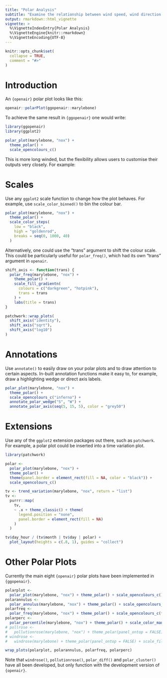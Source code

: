 ```yaml
---
title: "Polar Analysis"
subtitle: "Examine the relationship between wind speed, wind direction and pollutant concentrations."
output: rmarkdown::html_vignette
vignette: >
  %\VignetteIndexEntry{Polar Analysis}
  %\VignetteEngine{knitr::rmarkdown}
  %\VignetteEncoding{UTF-8}
---
```


```r
knitr::opts_chunk$set(
  collapse = TRUE,
  comment = "#>"
)
```

# Introduction

An `{openair}` polar plot looks like this:

```r
openair::polarPlot(ggopenair::marylebone)
```

To achieve the same result in `{ggopenair}` one would write:

```r
library(ggopenair)
library(ggplot2)

polar_plot(marylebone, "nox") +
  theme_polar() +
  scale_opencolours_c()
```

This is more long winded, but the flexibility allows users to customise their outputs very closely. For example:

# Scales

Use any `ggplot2` scale function to change how the plot behaves. For example, use `scale_color_binned()` to bin the colour bar.

```r
polar_plot(marylebone, "nox") +
  theme_polar() +
  scale_color_steps(
    low = "black",
    high = "goldenrod",
    breaks = seq(0, 1000, 40)
  )
```

Alternatively, one could use the "trans" argument to shift the colour scale. This could be particularly useful for `polar_freq()`, which had its own "trans" argument in `openair`.

```r
shift_axis <- function(trans) {
  polar_freq(marylebone, "nox") +
    theme_polar() +
    scale_fill_gradientn(
      colours = c("darkgreen", "hotpink"),
      trans = trans
    ) +
    labs(title = trans)
}

patchwork::wrap_plots(
  shift_axis("identity"),
  shift_axis("sqrt"),
  shift_axis("log10")
)
```

# Annotations

Use `annotate()` to easily draw on your polar plots and to draw attention to certain aspects. In-built annotation functions make it easy to, for example, draw a highlighting wedge or direct axis labels.

```r
polar_plot(marylebone, "nox") +
  theme_polar() +
  scale_opencolours_c("inferno") +
  annotate_polar_wedge("S", "W") +
  annotate_polar_axis(seq(5, 15, 5), color = "grey50")
```

# Extensions

Use any of the `ggplot2` extension packages out there, such as `patchwork`. For example, a polar plot could be inserted into a time variation plot.

```r
library(patchwork)

polar <-
  polar_plot(marylebone, "nox") +
  theme_polar() +
  theme(panel.border = element_rect(fill = NA, color = "black")) +
  scale_opencolours_c()

tv <- trend_variation(marylebone, "nox", return = "list")
tv <-
  purrr::map(
    tv,
    ~ .x + theme_classic() + theme(
      legend.position = "none",
      panel.border = element_rect(fill = NA)
    )
  )

tv$day_hour / (tv$month | tv$day | polar) +
  plot_layout(heights = c(.8, 1), guides = "collect")
```

# Other Polar Plots

Currently the main eight `{openair}` polar plots have been implemented in `{ggopenair}`.

```r
polarplot <-
  polar_plot(marylebone, "nox") + theme_polar() + scale_opencolours_c()
polarannulus <-
  polar_annulus(marylebone, "nox") + theme_polar() + scale_opencolours_c()
polarfreq <-
  polar_freq(marylebone, "nox") + theme_polar() + scale_opencolours_c(trans = "sqrt")
polarperc <-
  polar_percentile(marylebone, "nox") + theme_polar() + scale_color_manual(values = openair::openColours(n = 5))
# pollrose <-
#   pollutionrose(marylebone, "nox") + theme_polar(panel_ontop = FALSE) + scale_fill_manual(values = rev(openair::openColours(n = 7)))
# windrose <-
#   windrose(marylebone) + theme_polar(panel_ontop = FALSE) + scale_fill_manual(values = rev(openair::openColours(n = 4)))

wrap_plots(polarplot, polarannulus, polarfreq, polarperc)
```

Note that `windrose()`, `pollutionrose()`, `polar_diff()` and `polar_cluster()` have all been developed, but only function with the development version of `{openair}`.

<!-- # The Three Roses -->

<!-- Note that the two "roses" above - wind and pollution - have their own annotation functions to put on their. The `rose_angle` arguments are required if you change the `angle` argument of wind/pollutionrose due to the way `geom_col()` interacts with `coord_polar()` --- simply copy the chosen argument for `angle` and it'll fix any strangeness when `wd` is near 0/North. -->

<!-- ```{r} -->
<!-- windrose(marylebone, facet = "daylight") + -->
<!--   theme_polar(panel_ontop = FALSE) + -->
<!--   annotate_rose_text(y = 15, wd = "SE", size = 2.5) -->
<!-- ``` -->

<!-- The functionality to compare two sets of ws/wd data felt a bit misplaced in `pollutionRose()`, so `{ggopenair}` exports a separate `biasrose()` function. This also lets the plot better reflect what it is actually representing (no more N/S/E/W axis labels). -->

<!-- ```{r} -->
<!-- mydata <- dplyr::mutate(marylebone, -->
<!--                         ws2 = ws + 2 * rnorm(nrow(marylebone)) + 1, -->
<!--                         wd2 = wd + 30 * rnorm(nrow(marylebone)) + 30 -->
<!-- ) -->

<!-- ## need to correct negative wd -->
<!-- id <- which(mydata$wd2 < 0) -->
<!-- mydata$wd2[id] <- mydata$wd2[id] + 360 -->

<!-- ## results show postive bias in wd and ws -->
<!-- biasrose( -->
<!--   mydata, -->
<!--   ws = "ws", -->
<!--   wd = "wd", -->
<!--   ws2 = "ws2", -->
<!--   wd2 = "wd2" -->
<!-- ) + -->
<!--   theme_polar(panel_ontop = FALSE) + -->
<!--   scale_fill_manual(values = c("darkblue", "hotpink")) + -->
<!--   annotate_rose_text(wd = "SW", y = 10, rose_angle = 10) -->

<!-- ``` -->

